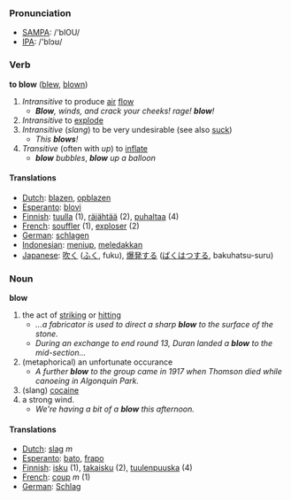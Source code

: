 === Pronunciation ===
*[[w:SAMPA|SAMPA]]: /'blOU/
*[[w:IPA|IPA]]: /'blɔʊ/

=== Verb ===

'''to blow''' ([[blew]], [[blown]])

# ''Intransitive'' to produce [[air]] [[flow]]
#* '''''Blow''', winds, and crack your cheeks! rage! '''blow'''!''
# ''Intransitive'' to [[explode]]
# ''Intransitive'' (''slang'') to be very undesirable (see also [[suck]])
#* ''This '''blows'''!''
# ''Transitive'' (often with ''up'') to [[inflate]]
#* '''''blow''' bubbles'', '''''blow''' up a balloon''

==== Translations ====
*[[Dutch]]: [[blazen]], [[opblazen]]
*[[Esperanto]]: [[blovi]]
*[[Finnish]]: [[tuulla]] (1), [[räjähtää]] (2), [[puhaltaa]] (4)
*[[French]]: [[souffler]] (1), [[exploser]] (2)
*[[German]]: [[schlagen]]
*[[Indonesian]]: [[tiup|meniup]], [[ledak|meledakkan]]
*[[Japanese]]: [[吹く]] ([[ふく]], fuku), [[爆発]]する ([[ばくはつ]]する, bakuhatsu-suru)

=== Noun ===

'''blow'''

# the act of [[strike|striking]] or [[hit]]ting
#* ''...a fabricator is used to direct a sharp '''blow''' to the surface of the stone.''
#* ''During an exchange to end round 13, Duran landed a '''blow''' to the mid-section...''
# (metaphorical) an unfortunate occurance
#* ''A further '''blow''' to the group came in 1917 when Thomson died while canoeing in Algonquin Park.''
# (slang) [[cocaine]]
# a strong wind.
#* ''We're having a bit of a '''blow''' this afternoon.''

==== Translations ====
*[[Dutch]]: [[slag]] ''m''
*[[Esperanto]]: [[bato]], [[frapo]]
*[[Finnish]]: [[isku]] (1), [[takaisku]] (2), [[tuulenpuuska]] (4)
*[[French]]: [[coup]] ''m'' (1)
*[[German]]: [[Schlag]]